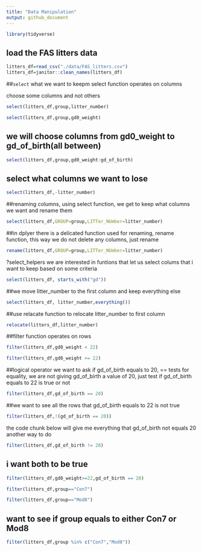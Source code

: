 ```yaml
---
title: "Data Manipulation"
output: github_document
---
```


```r
library(tidyverse)
```

## load the FAS litters data
```r
litters_df=read_csv("./data/FAS_litters.csv")
litters_df=janitor::clean_names(litters_df)
```

##`select` what we want to keepm select function operates on columns 

choose some columns and not others

```r
select(litters_df,group,litter_number)
```

```r
select(litters_df,group,gd0_weight)
```

## we will choose columns from gd0_weight to gd_of_birth(all between)
```r
select(litters_df,group,gd0_weight:gd_of_birth)
```


## select what columns we want to lose
```r
select(litters_df,-litter_number)
```

##renaming columns, using select function, we get to keep what columns we want and rename them
```r
select(litters_df,GROUP=group,LITTer_NUmber=litter_number)
```

##in dplyer there is a delicated function used for renaming, rename function, this way we do not delete any columns, just rename
```r
rename(litters_df,GROUP=group,LITTer_NUmber=litter_number)
```


?select_helpers we are interested in funtions that let us select colums that i want to keep based on some criteria

```r
select(litters_df, starts_with("gd"))
```


##we move litter_number to the first column and keep everything else
```r
select(litters_df, litter_number,everything())
```

##use relacate function to relocate litter_number to first column
```r
relocate(litters_df,litter_number)
```


##filter function operates on rows

```r
filter(litters_df,gd0_weight < 22)
```

```r
filter(litters_df,gd0_weight >= 22)
```


##logical operator we want to ask if gd_of_birth  equals to 20, == tests for equality, we are not giving gd_of_birth a value of 20, just test if gd_of_birth  equals to 22 is true or not
```r
filter(litters_df,gd_of_birth == 20)
```


##we want to see all the rows that gd_of_birth  equals to 22 is not true
```r
filter(litters_df,!(gd_of_birth == 20))
```
the code chunk below will give me everything that gd_of_birth not equals 20
another way to do 

```r
filter(litters_df,gd_of_birth != 20)
```

## i want both to be true
```r
filter(litters_df,gd0_weight>=22,gd_of_birth == 20)
```

```r
filter(litters_df,group=="Con7")
```

```r
filter(litters_df,group=="Mod8")
```

## want to see if group equals to either Con7 or Mod8

```r
filter(litters_df,group %in% c("Con7","Mod8"))
```



















